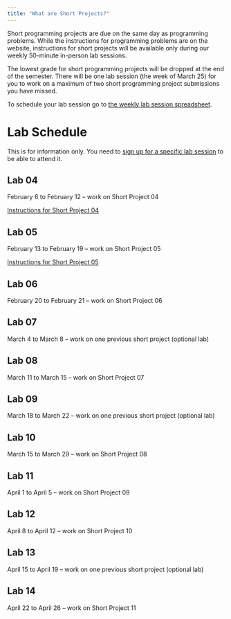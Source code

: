 ```yaml
---
title: "What are Short Projects?"
---
```


Short programming projects are due on the same day as programming problems. While the instructions for programming problems are on the website, instructions for short projects will be available only during our weekly 50-minute in-person lab sessions. 

The lowest grade for short programming projects will be dropped at the end of the semester. There will be one lab session (the week of March 25) for you to work on a maximum of two short programming project submissions you have missed.

To schedule your lab session go to [the weekly lab session spreadsheet](https://docs.google.com/spreadsheets/d/1mS3H-8GyLHb__rZaf9j66khmkncQgeqEXfyVk2l0sNo/edit?usp=sharing).

# Lab Schedule

This is for information only. You need to [sign up for a specific lab session](https://docs.google.com/spreadsheets/d/1mS3H-8GyLHb__rZaf9j66khmkncQgeqEXfyVk2l0sNo/edit?usp=sharing) to be able to attend it.

## Lab 04

February 6 to February 12 -- work on Short Project 04

[Instructions for Short Project 04](https://adrianapicoral.com/csc-110/pBT6ULZ1Lk.html)

## Lab 05

February 13 to February 19 -- work on Short Project 05

[Instructions for Short Project 05](https://adrianapicoral.com/csc-110/WA7aUvXjfV.html)

## Lab 06

February 20 to February 21 -- work on Short Project 06

## Lab 07

March 4 to March 8 -- work on one previous short project (optional lab)

## Lab 08

March 11 to March 15 -- work on Short Project 07

## Lab 09

March 18 to March 22 --  work on one previous short project (optional lab)

## Lab 10

March 15 to March 29 -- work on Short Project 08

## Lab 11

April 1 to April 5 -- work on Short Project 09

## Lab 12

April 8 to April 12 -- work on Short Project 10

## Lab 13

April 15 to April 19 --  work on one previous short project (optional lab)

## Lab 14

April 22 to April 26 -- work on Short Project 11
